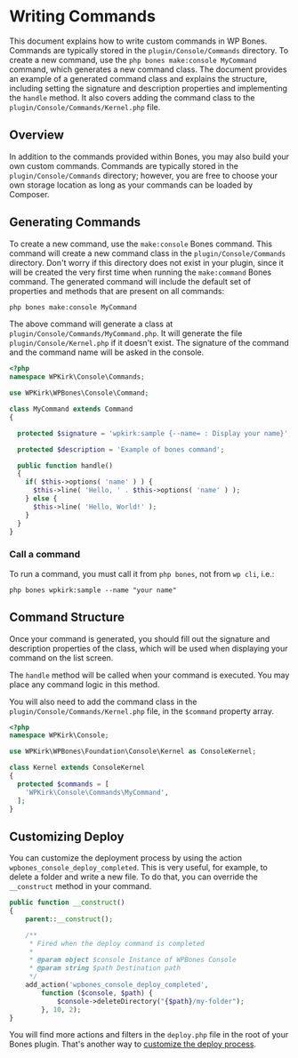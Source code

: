 
# Writing Commands

This document explains how to write custom commands in WP Bones. Commands are typically stored in the `plugin/Console/Commands` directory. To create a new command, use the `php bones make:console MyCommand` command, which generates a new command class. The document provides an example of a generated command class and explains the structure, including setting the signature and description properties and implementing the `handle` method. It also covers adding the command class to the `plugin/Console/Commands/Kernel.php` file.

## Overview

In addition to the commands provided within Bones, you may also build your own custom commands.
Commands are typically stored in the `plugin/Console/Commands` directory; however, you are free to choose your own storage location as long as your commands can be loaded by Composer.

## Generating Commands

To create a new command, use the `make:console` Bones command.
This command will create a new command class in the `plugin/Console/Commands` directory.
Don't worry if this directory does not exist in your plugin, since it will be created the very first time when running the `make:command` Bones command.
The generated command will include the default set of properties and methods that are present on all commands:

```sh copy
php bones make:console MyCommand
```

The above command will generate a class at `plugin/Console/Commands/MyCommand.php`. It will generate the file `plugin/Console/Kernel.php` if it doesn't exist. The signature of the command and the command name will be asked in the console.

```php filename="plugin/Console/Commands/MyCommand.php" copy
<?php
namespace WPKirk\Console\Commands;

use WPKirk\WPBones\Console\Command;

class MyCommand extends Command
{

  protected $signature = 'wpkirk:sample {--name= : Display your name}';

  protected $description = 'Example of bones command';

  public function handle()
  {
    if( $this->options( 'name' ) ) {
      $this->line( 'Hello, ' . $this->options( 'name' ) );
    } else {
      $this->line( 'Hello, World!' );
    }
  }
}
```

### Call a command
To run a command, you must call it from `php bones`, not from `wp cli`, i.e.:
```
php bones wpkirk:sample --name "your name"
```

## Command Structure

Once your command is generated, you should fill out the signature and description properties of the class, which will be used when displaying your command on the list screen.

The `handle` method will be called when your command is executed. You may place any command logic in this method.

You will also need to add the command class in the `plugin/Console/Commands/Kernel.php` file, in the `$command` property array.

```php copy
<?php
namespace WPKirk\Console;

use WPKirk\WPBones\Foundation\Console\Kernel as ConsoleKernel;

class Kernel extends ConsoleKernel
{
  protected $commands = [
    'WPKirk\Console\Commands\MyCommand',
  ];
}
```

## Customizing Deploy

You can customize the deployment process by using the action `wpbones_console_deploy_completed`. This is very useful, for example, to delete a folder and write a new file. To do that, you can override the `__construct` method in your command.

```php copy
public function __construct()
{
    parent::__construct();

    /**
     * Fired when the deploy command is completed
     *
     * @param object $console Instance of WPBones Console
     * @param string $path Destination path
     */
    add_action('wpbones_console_deploy_completed',
        function ($console, $path) {
            $console->deleteDirectory("{$path}/my-folder");
        }, 10, 2);
}
```

You will find more actions and filters in the `deploy.php` file in the root of your Bones plugin.
That's another way to [customize the deploy process](bones-console#customize-deploy).
